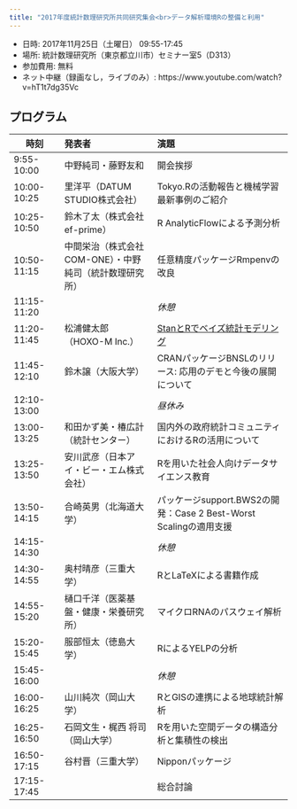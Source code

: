 ```yaml
---
title: "2017年度統計数理研究所共同研究集会<br>データ解析環境Rの整備と利用"
---
```


- 日時: 2017年11月25日（土曜日） 09:55-17:45
- 場所: 統計数理研究所（東京都立川市）セミナー室5（D313）
- 参加費用: 無料
- ネット中継（録画なし，ライブのみ）: https://www.youtube.com/watch?v=hT1t7dg35Vc

## プログラム

| 時刻  | 発表者 | 演題 |
|------|:----------|:---------------|
| 9:55-10:00 | 中野純司・藤野友和 | 開会挨拶 |
| 10:00-10:25 | 里洋平（DATUM STUDIO株式会社） | Tokyo.Rの活動報告と機械学習最新事例のご紹介 |
| 10:25-10:50 | 鈴木了太（株式会社ef-prime） | R AnalyticFlowによる予測分析 |
| 10:50-11:15 | 中間栄治（株式会社COM-ONE）・中野 純司（統計数理研究所） | 任意精度パッケージRmpenvの改良 |
| 11:15-11:20 | | *休憩* |
| 11:20-11:45 | 松浦健太郎（HOXO-M Inc.） | [StanとRでベイズ統計モデリング](https://www.slideshare.net/berobero11/stanage-heaping) |
| 11:45-12:10 | 鈴木譲（大阪大学） | CRANパッケージBNSLのリリース: 応用のデモと今後の展開について |
| 12:10-13:00 | | *昼休み* | 
| 13:00-13:25 | 和田かず美・椿広計（統計センター） | 国内外の政府統計コミュニティにおけるRの活用について |
| 13:25-13:50 | 安川武彦（日本アイ・ビー・エム株式会社） | Rを用いた社会人向けデータサイエンス教育 | 
| 13:50-14:15 | 合崎英男（北海道大学） | パッケージsupport.BWS2の開発：Case 2 Best-Worst Scalingの適用支援 |
| 14:15-14:30 | | *休憩* |
| 14:30-14:55 | 奥村晴彦（三重大学） | RとLaTeXによる書籍作成 |
| 14:55-15:20 | 樋口千洋（医薬基盤・健康・栄養研究所） | マイクロRNAのパスウェイ解析 |
| 15:20-15:45 | 服部恒太（徳島大学） | RによるYELPの分析 | 
| 15:45-16:00 | | *休憩* |
| 16:00-16:25 | 山川純次（岡山大学） | RとGISの連携による地球統計解析 |
| 16:25-16:50 | 石岡文生・梶西 将司（岡山大学） | Rを用いた空間データの構造分析と集積性の検出 |
| 16:50-17:15 | 谷村晋（三重大学） | Nipponパッケージ |
| 17:15-17:45 | | 総合討論 |
